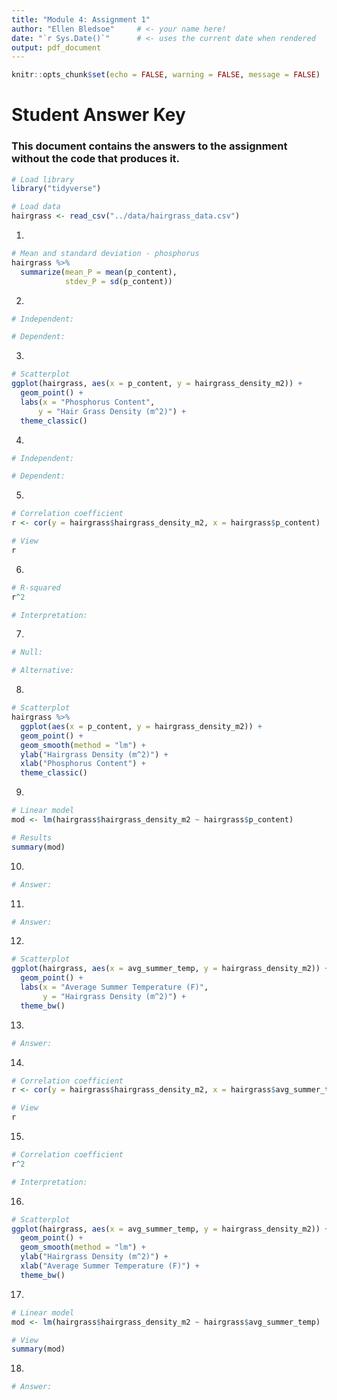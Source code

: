 ```yaml
---
title: "Module 4: Assignment 1"
author: "Ellen Bledsoe"     # <- your name here!
date: "`r Sys.Date()`"      # <- uses the current date when rendered
output: pdf_document
---
```


```r
knitr::opts_chunk$set(echo = FALSE, warning = FALSE, message = FALSE)
```

# Student Answer Key

### This document contains the answers to the assignment without the code that produces it.

```r
# Load library
library("tidyverse")

# Load data
hairgrass <- read_csv("../data/hairgrass_data.csv")
```

1.  

```r
# Mean and standard deviation - phosphorus
hairgrass %>% 
  summarize(mean_P = mean(p_content), 
            stdev_P = sd(p_content))
```

2.  

```r
# Independent:

# Dependent:
```

3.  

```r
# Scatterplot
ggplot(hairgrass, aes(x = p_content, y = hairgrass_density_m2)) +
  geom_point() +
  labs(x = "Phosphorus Content",
      y = "Hair Grass Density (m^2)") +
  theme_classic()
```

4.  

```r
# Independent:

# Dependent:
```

5.  

```r
# Correlation coefficient
r <- cor(y = hairgrass$hairgrass_density_m2, x = hairgrass$p_content)

# View
r
```

6.  

```r
# R-squared
r^2 
```

```r
# Interpretation:
```

7.  

```r
# Null:

# Alternative:
```

8.  

```r
# Scatterplot
hairgrass %>% 
  ggplot(aes(x = p_content, y = hairgrass_density_m2)) +
  geom_point() +
  geom_smooth(method = "lm") +
  ylab("Hairgrass Density (m^2)") +
  xlab("Phosphorus Content") +
  theme_classic()
```

9.  

```r
# Linear model
mod <- lm(hairgrass$hairgrass_density_m2 ~ hairgrass$p_content)

# Results
summary(mod) 
```

10. 

```r
# Answer:
```

11. 

```r
# Answer:
```

12. 

```r
# Scatterplot
ggplot(hairgrass, aes(x = avg_summer_temp, y = hairgrass_density_m2)) +
  geom_point() +
  labs(x = "Average Summer Temperature (F)",
       y = "Hairgrass Density (m^2)") +
  theme_bw()
```

13. 

```r
# Answer:
```

14. 

```r
# Correlation coefficient
r <- cor(y = hairgrass$hairgrass_density_m2, x = hairgrass$avg_summer_temp)

# View
r
```

15. 

```r
# Correlation coefficient
r^2 
```

```r
# Interpretation:
```

16. 

```r
# Scatterplot
ggplot(hairgrass, aes(x = avg_summer_temp, y = hairgrass_density_m2)) +
  geom_point() +
  geom_smooth(method = "lm") +
  ylab("Hairgrass Density (m^2)") +
  xlab("Average Summer Temperature (F)") +
  theme_bw()
```

17. 

```r
# Linear model
mod <- lm(hairgrass$hairgrass_density_m2 ~ hairgrass$avg_summer_temp)

# View
summary(mod) 
```

18. 

```r
# Answer:
```
